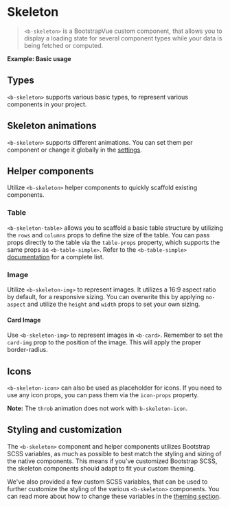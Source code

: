 

<Meta of={SkeletonStory} />

# Skeleton

> `<b-skeleton>` is a BootstrapVue custom component, that allows you to display a loading state for
> several component types while your data is being fetched or computed.

**Example: Basic usage**

<Canvas of={SkeletonStory.Skeleton} />

## Types

`<b-skeleton>` supports various basic types, to represent various components in your project.

<Canvas of={SkeletonStory.Types} />

## Skeleton animations

`<b-skeleton>` supports different animations. You can set them per component or change it globally
in the [settings](/docs/reference/settings).

<Canvas of={SkeletonStory.SkeletonAnimations} />

## Helper components

Utilize `<b-skeleton>` helper components to quickly scaffold existing components.

### Table

`<b-skeleton-table>` allows you to scaffold a basic table structure by utilizing the `rows` and
`columns` props to define the size of the table. You can pass props directly to the table via the
`table-props` property, which supports the same props as `<b-table-simple>`. Refer to the
`<b-table-simple>` [documentation](/docs/components/table#comp-ref-b-table-simple) for a complete
list.

<Canvas of={SkeletonStory.Table} />

### Image

Utilize `<b-skeleton-img>` to represent images. It utilizes a 16:9 aspect ratio by default, for a
responsive sizing. You can overwrite this by applying `no-aspect` and utilize the `height` and
`width` props to set your own sizing.

<Canvas of={SkeletonStory.Image} />

#### Card Image

Use `<b-skeleton-img>` to represent images in `<b-card>`. Remember to set the `card-img` prop to the
position of the image. This will apply the proper border-radius.

<Canvas of={SkeletonStory.CardImage} />

## Icons

`<b-skeleton-icon>` can also be used as placeholder for icons. If you need to use any icon props,
you can pass them via the `icon-props` property.

<Canvas of={SkeletonStory.Icons} />

**Note:** The `throb` animation does not work with `b-skeleton-icon`.

## Styling and customization

The `<b-skeleton>` component and helper components utilizes Bootstrap SCSS variables, as much as
possible to best match the styling and sizing of the native components. This means if you've
customized Bootstrap SCSS, the skeleton components should adapt to fit your custom theming.

We've also provided a few custom SCSS variables, that can be used to further customize the styling
of the various `<b-skeleton>` components. You can read more about how to change these variables in
the [theming section](/docs/reference/theming#bootstrapvue-sass-variables).
